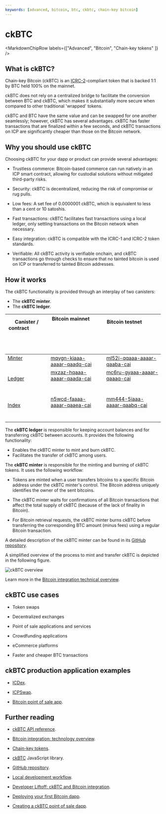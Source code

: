 ```yaml
---
keywords: [advanced, bitcoin, btc, ckbtc, chain-key bitcoin]
---
```



# ckBTC

<MarkdownChipRow labels={["Advanced", "Bitcoin", "Chain-key tokens" ]} />

## What is ckBTC?

Chain-key Bitcoin (ckBTC) is an [ICRC-2](https://github.com/dfinity/ICRC-1/blob/main/standards/ICRC-2/README.md)-compliant token that is backed 1:1 by BTC held 100% on the mainnet.

ckBTC does not rely on a centralized bridge to facilitate the conversion between BTC and ckBTC, which makes it substantially more secure when compared to other traditional 'wrapped' tokens.

ckBTC and BTC have the same value and can be swapped for one another seamlessly; however, ckBTC has several advantages. ckBTC has faster transactions that are finalized within a few seconds, and ckBTC transactions on ICP are significantly cheaper than those on the Bitcoin network.

## Why you should use ckBTC

Choosing ckBTC for your dapp or product can provide several advantages:

- Trustless commerce: Bitcoin-based commerce can run natively in an ICP smart contract, allowing for custodial solutions without mitigated third-party risks.

- Security: ckBTC is decentralized, reducing the risk of compromise or rug pulls.

- Low fees: A set fee of 0.0000001 ckBTC, which is equivalent to less than a cent or 10 satoshis.

- Fast transactions: ckBTC facilitates fast transactions using a local ledger, only settling transactions on the Bitcoin network when necessary.

- Easy integration: ckBTC is compatible with the ICRC-1 and ICRC-2 token standards.

- Verifiable: All ckBTC activity is verifiable onchain, and ckBTC transactions go through checks to ensure that no tainted bitcoin is used on ICP or transferred to tainted Bitcoin addresses.

## How it works

The ckBTC functionality is provided through an interplay of two canisters:
- The **ckBTC minter**.
- The **ckBTC ledger**.

| Canister / contract                                                                                   | Bitcoin mainnet                                                                                                                                                                    | Bitcoin testnet                                                                                                                                                                     |
| --------------------------------------------------------------------------------------------------- | ----------------------------------------------------------------------------------------------------------------------------------------------------------------------------------- | ----------------------------------------------------------------------------------------------------------------------------------------------------------------------------------- |
| [Minter](https://github.com/dfinity/ic/tree/master/rs/bitcoin/ckbtc/minter)                        | [mqygn-kiaaa-aaaar-qaadq-cai](https://dashboard.internetcomputer.org/canister/mqygn-kiaaa-aaaar-qaadq-cai) | [ml52i-qqaaa-aaaar-qaaba-cai](https://dashboard.internetcomputer.org/canister/ml52i-qqaaa-aaaar-qaaba-cai) |
| [Ledger](https://github.com/dfinity/ic/tree/master/rs/ledger_suite/icrc1/ledger)                     | [mxzaz-hqaaa-aaaar-qaada-cai](https://dashboard.internetcomputer.org/canister/mxzaz-hqaaa-aaaar-qaada-cai)                                                                          | [mc6ru-gyaaa-aaaar-qaaaq-cai](https://dashboard.internetcomputer.org/canister/mc6ru-gyaaa-aaaar-qaaaq-cai)                                                                          |
| [Index](https://github.com/dfinity/ic/tree/master/rs/ledger_suite/icrc1/index-ng)                    | [n5wcd-faaaa-aaaar-qaaea-cai](https://dashboard.internetcomputer.org/canister/n5wcd-faaaa-aaaar-qaaea-cai)                                                                          | [mm444-5iaaa-aaaar-qaabq-cai](https://dashboard.internetcomputer.org/canister/mm444-5iaaa-aaaar-qaabq-cai)                                                                          |


The **ckBTC ledger** is responsible for keeping account balances and for transferring ckBTC between accounts. It provides the following functionality:
- Enables the ckBTC minter to mint and burn ckBTC.
- Facilitates the transfer of ckBTC among users.

The **ckBTC minter** is responsible for the minting and burning of ckBTC tokens. It uses the following workflow:

- Tokens are minted when a user transfers bitcoins to a specific Bitcoin address under the ckBTC minter's control. The Bitcoin address uniquely identifies the owner of the sent bitcoins.

- The ckBTC minter waits for confirmations of all Bitcoin transactions that affect the total supply of ckBTC (because of the lack of finality in Bitcoin).

- For Bitcoin retrieval requests, the ckBTC minter burns ckBTC before transferring the corresponding BTC amount (minus fees) using a regular Bitcoin transaction.

A detailed description of the ckBTC minter can be found in its [GitHub repository](https://github.com/dfinity/ic/tree/master/rs/bitcoin/ckbtc/minter).

A simplified overview of the process to mint and transfer ckBTC is depicted in the following figure.

![ckBTC overview](../../_attachments/ckbtc-overview.png)

Learn more in the [Bitcoin integration technical overview](/docs/references/bitcoin-how-it-works).

## ckBTC use cases

- Token swaps

- Decentralized exchanges

- Point of sale applications and services

- Crowdfunding applications

- eCommerce platforms

- Faster and cheaper BTC transactions

## ckBTC production application examples

- [ICDex](https://iclight.io/ICDex/DKP/ICP).

- [ICPSwap](https://icpswap.com/).

- [Bitcoin point of sale app](/docs/references/samples/motoko/ic-pos/).

## Further reading

- [ckBTC API reference](/docs/references/ckbtc-reference).

- [Bitcoin integration: technology overview](/docs/references/bitcoin-how-it-works).

- [Chain-key tokens](https://learn.internetcomputer.org/hc/en-us/articles/34211397080980-Chain-Key-Tokens).

- [ckBTC](https://github.com/dfinity/ic-js/tree/main/packages/ckbtc) JavaScript library.

- [GitHub repository](https://github.com/dfinity/ic/tree/master/rs/bitcoin/ckbtc/minter).

- [Local development workflow](/docs/building-apps/chain-fusion/bitcoin/using-btc/local-development).

- [Developer Liftoff: ckBTC and Bitcoin integration](/docs/tutorials/developer-liftoff/level-4/4.3-ckbtc-and-bitcoin).

- [Deploying your first Bitcoin dapp](https://github.com/dfinity/examples/tree/master/motoko/basic_bitcoin).

- [Creating a ckBTC point of sale dapp](https://github.com/dfinity/examples/tree/master/motoko/ic-pos).
